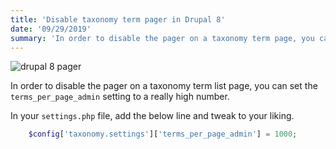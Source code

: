 ```yaml
---
title: 'Disable taxonomy term pager in Drupal 8'
date: '09/29/2019'
summary: 'In order to disable the pager on a taxonomy term page, you can set the `terms_per_page_admin` setting to a really high number.'
---
```


![drupal 8 pager](./drupal-8-pager.jpg)

In order to disable the pager on a taxonomy term list page, you can set the `terms_per_page_admin` setting to a really high number.

In your `settings.php` file, add the below line and tweak to your liking.

```php
	$config['taxonomy.settings']['terms_per_page_admin'] = 1000;
```
